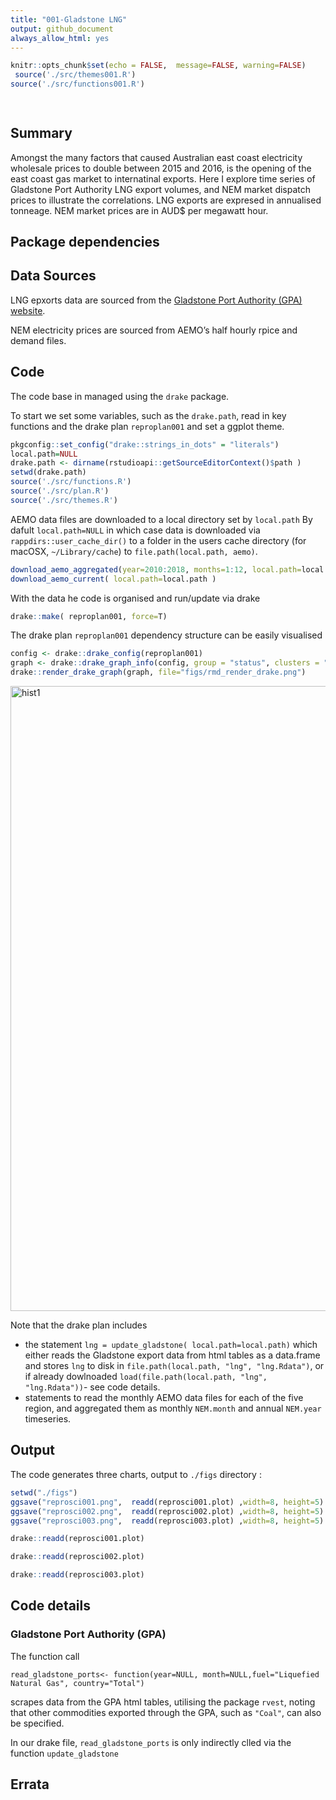 ```yaml
---
title: "001-Gladstone LNG"
output: github_document
always_allow_html: yes
---
```


```r
knitr::opts_chunk$set(echo = FALSE,  message=FALSE, warning=FALSE)
 source('./src/themes001.R')
source('./src/functions001.R')

  
```

## Summary

Amongst the many factors that caused Australian east coast electricity wholesale prices to double between 2015 and 2016, is the opening of the east coast gas market to internatinal exports. 
Here I explore time series of Gladstone Port Authority LNG export volumes, and NEM market dispatch prices to illustrate the correlations.
LNG exports are expresed in annualised tonneage. NEM market prices are in AUD$ per megawatt hour.

## Package dependencies

## Data Sources

LNG epxorts data are sourced from the [Gladstone Port Authority (GPA)  website](http://content1.gpcl.com.au/viewcontent/CargoComparisonsSelection/CargoComparisonsSelection.aspx). 

NEM electricity prices are sourced from AEMO's half hourly rpice and demand files.


## Code

The code base in managed using   the ```drake``` package.

To start we set some variables, such as the ```drake.path```, read in key functions and the  drake plan ```reproplan001``` and set a ggplot theme.

```r
pkgconfig::set_config("drake::strings_in_dots" = "literals")
local.path=NULL
drake.path <- dirname(rstudioapi::getSourceEditorContext()$path )
setwd(drake.path)
source('./src/functions.R')
source('./src/plan.R')
source('./src/themes.R')
``` 
 
AEMO data files  are downloaded  to a local directory set by 
``` local.path```
By dafult ``` local.path=NULL``` in which case data is downloaded via ```rappdirs::user_cache_dir()``` to a folder in the users cache directory (for macOSX, ```~/Library/cache```) to ```file.path(local.path, aemo)```.

```r
download_aemo_aggregated(year=2010:2018, months=1:12, local.path=local.path)
download_aemo_current( local.path=local.path )
```




With the data he code is organised and run/update via drake 
```r
drake::make( reproplan001, force=T)
```

The drake plan ```reproplan001``` dependency structure can be easily visualised 
```r
config <- drake::drake_config(reproplan001)
graph <- drake::drake_graph_info(config, group = "status", clusters = "imported")
drake::render_drake_graph(graph, file="figs/rmd_render_drake.png")
```

<img src="./figs/rmd_render_drake.png" alt="hist1" align="center" style = "border: none; float: center;" width = "1000px">


Note that the drake plan includes 

* the statement ```lng = update_gladstone( local.path=local.path)``` which either reads the Gladstone export data from html tables as a data.frame  and stores ```lng``` to disk in   ```file.path(local.path, "lng", "lng.Rdata")```, or if already dowlnoaded ```load(file.path(local.path, "lng", "lng.Rdata"))```- see code details.
* statements to read the monthly AEMO data files for each of the five region, and aggregated them as monthly ``` NEM.month``` and annual ```NEM.year``` timeseries. 





## Output

The code generates three charts, output to ```./figs``` directory :

```r
setwd("./figs")
ggsave("reprosci001.png",  readd(reprosci001.plot) ,width=8, height=5) 
ggsave("reprosci002.png",  readd(reprosci002.plot) ,width=8, height=5) 
ggsave("reprosci003.png",  readd(reprosci003.plot) ,width=8, height=5) 
```


```r
drake::readd(reprosci001.plot)
```




```r
drake::readd(reprosci002.plot)
```

```r
drake::readd(reprosci003.plot)
```

## Code details

### Gladstone Port Authority (GPA)

The function call

``` read_gladstone_ports<- function(year=NULL, month=NULL,fuel="Liquefied Natural Gas", country="Total")```

scrapes data from the GPA html tables, utilising the package ```rvest```, noting that other commodities exported through the GPA, such as ```"Coal"```, can also be specified.

In our drake file, ```read_gladstone_ports``` is only indirectly clled via the function ```update_gladstone```

## Errata
